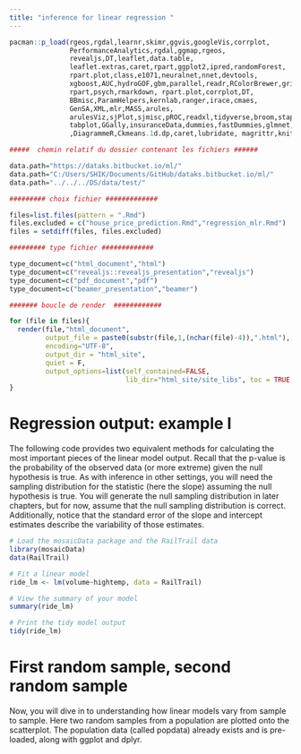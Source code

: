 ```yaml
---
title: "inference for linear regression "
---
```


```r
pacman::p_load(rgeos,rgdal,learnr,skimr,ggvis,googleVis,corrplot,
               PerformanceAnalytics,rgdal,ggmap,rgeos,
               revealjs,DT,leaflet,data.table,
               leaflet.extras,caret,rpart,ggplot2,ipred,randomForest,
               rpart.plot,class,e1071,neuralnet,nnet,devtools,
               xgboost,AUC,hydroGOF,gbm,parallel,readr,RColorBrewer,gridExtra,
               rpart,psych,rmarkdown, rpart.plot,corrplot,DT,
               BBmisc,ParamHelpers,kernlab,ranger,irace,cmaes,
               GenSA,XML,mlr,MASS,arules,
               arulesViz,sjPlot,sjmisc,pROC,readxl,tidyverse,broom,staplr,Hmisc,
               tabplot,GGally,insuranceData,dummies,fastDummies,glmnet,plotly,dplyr
               ,DiagrammeR,Ckmeans.1d.dp,caret,lubridate, magrittr,knitr, ggpubr,countrycode,pROC,verification,countrycode,shinydashboard,shiny)
```

```r


#####  chemin relatif du dossier contenant les fichiers ######

data.path="https://dataks.bitbucket.io/ml/"
data.path="C:/Users/SHIK/Documents/GitHub/dataks.bitbucket.io/ml/"
data.path="../../../DS/data/test/"

######### choix fichier #############

files=list.files(pattern = ".Rmd")
files.excluded = c("house_price_prediction.Rmd","regression_mlr.Rmd")
files = setdiff(files, files.excluded)

######### type fichier #############

type_document=c("html_document","html")
type_document=c("revealjs::revealjs_presentation","revealjs")
type_document=c("pdf_document","pdf")
type_document=c("beamer_presentation","beamer")

####### boucle de render  ############

for (file in files){
  render(file,"html_document",
         output_file = paste0(substr(file,1,(nchar(file)-4)),".html"),
         encoding="UTF-8",
         output_dir = "html_site",
         quiet = F,
         output_options=list(self_contained=FALSE,
                             lib_dir="html_site/site_libs", toc = TRUE,toc_float = TRUE, number_sections= TRUE))
}

```

# Regression output: example I

The following code provides two equivalent methods for calculating the most important pieces of the linear model output. Recall that the p-value is the probability of the observed data (or more extreme) given the null hypothesis is true. As with inference in other settings, you will need the sampling distribution for the statistic (here the slope) assuming the null hypothesis is true. You will generate the null sampling distribution in later chapters, but for now, assume that the null sampling distribution is correct. Additionally, notice that the standard error of the slope and intercept estimates describe the variability of those estimates.
```r

# Load the mosaicData package and the RailTrail data
library(mosaicData)
data(RailTrail)

# Fit a linear model
ride_lm <- lm(volume~hightemp, data = RailTrail)

# View the summary of your model
summary(ride_lm)

# Print the tidy model output
tidy(ride_lm)

```

# First random sample, second random sample

Now, you will dive in to understanding how linear models vary from sample to sample. Here two random samples from a population are plotted onto the scatterplot. The population data (called popdata) already exists and is pre-loaded, along with ggplot and dplyr.

```r

```


```r

```

```r

```

```r

```


```r

```

```r

```